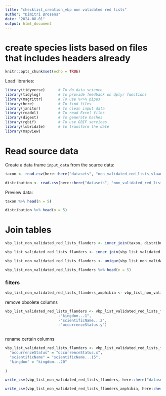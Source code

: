 ```yaml
---
title: "checklist_creation_vbp non validated red lists"
author: "Dimitri Brosens"
date: "2024-08-01"
output: html_document
---
```


# create species lists based on files that includes headers already

```r
knitr::opts_chunk$set(echo = TRUE)
```

Load libraries:

```r
library(tidyverse)      # To do data science
library(tidylog)        # To provide feedback on dplyr functions
library(magrittr)       # To use %<>% pipes
library(here)           # To find files
library(janitor)        # To clean input data
library(readxl)         # To read Excel files
library(digest)         # To generate hashes
library(rgbif)          # To use GBIF services
library(lubridate)      # to transform the date
library(mapview)
```

# Read source data

Create a data frame `input_data` from the source data:

```r
taxon <- read.csv(here::here("datasets", "non_validated_red_lists_vlaanderen", "data", "raw", "taxon.csv"))
```

```r
distribution <- read.csv(here::here("datasets", "non_validated_red_lists_vlaanderen", "data", "raw", "distribution.csv"))
```


Preview data:

```r
taxon %>% head(n = 5)
```


```r
distribution %>% head(n = 5)
```

# Join tables


```r
vbp_list_non_validated_red_lists_flanders <- inner_join(taxon, distribution, by = 'taxonID')
```

```r
vbp_list_validated_red_lists_flanders <- inner_join(vbp_list_validated_red_lists_flanders_a, description, by = 'taxonID')
```

```r
vbp_list_non_validated_red_lists_flanders <- unique(vbp_list_non_validated_red_lists_flanders)
```


```r
vbp_list_non_validated_red_lists_flanders %>% head(n = 5)
```
### filters

```r
vbp_list_non_validated_red_lists_flanders_amphibia <- vbp_list_non_validated_red_lists_flanders %<>% filter(class == 'Amphibia')
``` 



remove obsolete columns

```r
vbp_list_validated_red_lists_flanders <- vbp_list_validated_red_lists_flanders %>% select(
                        -"kingdom...1",
                        -"scientificName...2",
                        -"occurrenceStatus.y")
 
```
rename certain columns

```r
vbp_list_validated_red_lists_flanders <- vbp_list_validated_red_lists_flanders %>% rename(
  "occurrenceStatus" = "occurrenceStatus.x",
  "scientificName" = "scientificName...15",
  "kingdom" = "kingdom...20"
  
)
```




```r
write_csv(vbp_list_non_validated_red_lists_flanders, here::here("datasets", "non_validated_red_lists_vlaanderen", "data", "processed", "vbp_non_validated_red_lists_flanders.csv"), na = "")
```

```r
write_csv(vbp_list_non_validated_red_lists_flanders_amphibia, here::here("datasets", "non_validated_red_lists_vlaanderen", "data", "processed", "vbp_non_validated_red_lists_flanders_amphibia.csv"), na = "")
```

